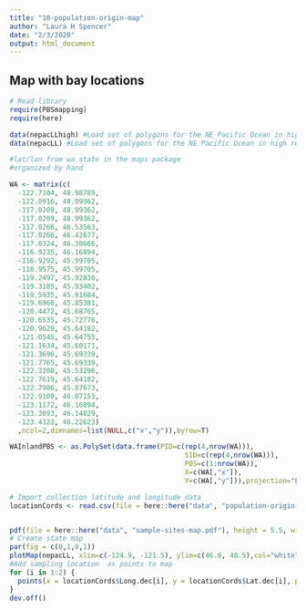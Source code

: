```yaml
---
title: "10-population-origin-map"
author: "Laura H Spencer"
date: "2/3/2020"
output: html_document
---
```


## Map with bay locations 

```r
# Read library
require(PBSmapping)
require(here)

data(nepacLLhigh) #Load set of polygons for the NE Pacific Ocean in high resolution from PBSmapping
data(nepacLL) #Load set of polygons for the NE Pacific Ocean in high resolution from PBSmapping

#lat/lon from wa state in the maps package
#organized by hand 

WA <- matrix(c(
  -122.7104, 48.98789,
  -122.0916, 48.99362,
  -117.0209, 48.99362,
  -117.0209, 48.99362,
  -117.0266, 46.53563,
  -117.0266, 46.42677,
  -117.0324, 46.38666,
  -116.9235, 46.16894,
  -116.9292, 45.99705,
  -118.9575, 45.99705,
  -119.2497, 45.92830,
  -119.3185, 45.93402,
  -119.5935, 45.91684,
  -119.6966, 45.85381,
  -120.4472, 45.68765,
  -120.6535, 45.72776,
  -120.9629, 45.64182,
  -121.0545, 45.64755,
  -121.1634, 45.60171,
  -121.3696, 45.69339,
  -121.7765, 45.69339,
  -122.3208, 45.53296,
  -122.7619, 45.64182,
  -122.7906, 45.87673,
  -122.9109, 46.07153,
  -123.1172, 46.16894,
  -123.3693, 46.14029,
  -123.4323, 46.22623)
  ,ncol=2,dimnames=list(NULL,c("x","y")),byrow=T)                 

WAInlandPBS <- as.PolySet(data.frame(PID=c(rep(4,nrow(WA))),
                                           SID=c(rep(4,nrow(WA))),
                                           POS=c(1:nrow(WA)),
                                           X=c(WA[,"x"]),
                                           Y=c(WA[,"y"])),projection="LL")

# Import collection latitude and longitude data
locationCords <- read.csv(file = here::here("data", "population-origin-coordinates.csv"), header = T, stringsAsFactors = F) #Import outplant coordinate information


pdf(file = here::here("data", "sample-sites-map.pdf"), height = 5.5, width = 5.5) 
# Create state map 
par(fig = c(0,1,0,1))
plotMap(nepacLL, xlim=c(-124.9, -121.5), ylim=c(46.8, 48.5),col="white",bg="gray95", cex.lab=1.3, cex.axis=1.1, mgp=c(2,0.5,0))
#Add sampling location  as points to map 
for (i in 1:2) {
  points(x = locationCords$Long.dec[i], y = locationCords$Lat.dec[i], pch=22 ,  bg="black", lwd=1, cex=2.3)
}
dev.off()



```

